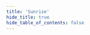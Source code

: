 ```yaml
---
title: 'Sunrise'
hide_title: true
hide_table_of_contents: false
---
```



<ChainLayout>
  <ChainHero
    name="Sunrise"
    iconUrl="img/sunrise-icon.svg"
    bgColor="#EDBC64"
    scope="testnet"
    chainId="sunrise-test-0.2"
    nodeVersion="v0.2.6"
    token=""
    stakeUrl=""
    restakeUrl=""
    websiteUrl="https://sunriselayer.io/"
    githubUrl="https://github.com/sunriselayer/sunrise"
    xUrl="https://twitter.com/SunriseLayer"
    discordUrl="https://discord.gg/sunrise"
  />

  <ProductLinks
    appUrl=""
    appImageUrl="img/products/"
    explorerUrl=""
    faucetUrl=""
  />

  <ToolsGrid
    chainName="sunrise"
    scope="testnet"
    showInstall={true}
    showUpgrade={true}
    showGenesis={true}
    showCli={true}
    showEndpoints={true}
    showStateSync={true}
    showSnapshot={true}
    showLivePeers={true}
    showSeed={true}
    showAddressBook={true}
    showExplorersList={false}
    showPublicEndpoints={false}
    showUsefulTools={false}
    showUpgradeWatcher={false}
  />

</ChainLayout>
